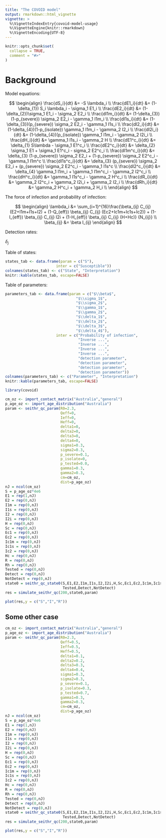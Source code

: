 ```yaml
---
title: "The COVOID model"
output: rmarkdown::html_vignette
vignette: >
  %\VignetteIndexEntry{covoid-model-usage}
  %\VignetteEngine{knitr::rmarkdown}
  %\VignetteEncoding{UTF-8}
---
```


```r
knitr::opts_chunk$set(
  collapse = TRUE,
  comment = "#>"
)
```

# Background

Model equations: 

$$
\begin{align}
\frac{dS_i}{dt}   &= -S \lambda_i \\
\frac{dE1_i}{dt}  &= (1-\delta_{1}) S_i \lambda_i - \sigma_1 E1_i \\
\frac{dE2_i}{dt}  &= (1-\delta_{2})\sigma_1 E1_i - \sigma_2 E2_i \\
\frac{dI1m_i}{dt} &= (1-\delta_{3})(1-p_{severe}) \sigma_2 E2_i - \gamma_1 I1m_i \\
\frac{dI1s_i}{dt} &= (1-\delta_{3})(p_{severe}) \sigma_2 E2_i - \gamma_1 I1s_i \\
\frac{dI2_i}{dt}  &= (1-\delta_{4})(1-p_{isolate}) \gamma_1 I1m_i - \gamma_2 I2_i \\
\frac{dI2i_i}{dt} &= (1-\delta_{4})(p_{isolate}) \gamma_1 I1m_i - \gamma_2 I2i_i \\
\frac{dH_i}{dt}   &= \gamma_1 I1s_i - \gamma_2 H \\
\frac{dE1^c_i}{dt} &= \delta_{1} S\lambda - \sigma_1 E1^c_i \\
\frac{dE2^c_i}{dt} &= \delta_{2} \sigma_1 E1 + \sigma_1 E1^c_i - sigma_2 E2^c_i \\
\frac{dI1m^c_i}{dt} &= \delta_{3} (1-p_{severe}) \sigma_2 E2_i + (1-p_{severe}) \sigma_2 E2^c_i - \gamma_1 I1m^c \\
\frac{dI1s^c_i}{dt} &= \delta_{3} (p_{severe}) \sigma_2 E2_i + (p_{severe}) \sigma_2 E2^c_i - \gamma_1 I1s^c \\
\frac{dI2^c_i}{dt} &= \delta_{4} \gamma_1 I1m_i + \gamma_1 I1m^c_i - \gamma_2 I2^c_i \\
\frac{dH^c_i}{dt}  &= \gamma_1 I1s^c_i - \gamma_2 H^c_i \\
\frac{dR_i}{dt}   &= \gamma_2 I2^c_i + \gamma_2 I2i_i + \gamma_2 I2_i \\
\frac{dRh_i}{dt}  &= \gamma_2 H^c_i + \gamma_2 H_i \\
\end{align}
$$

The force of infection and probability of infection: 

$$
\begin{align}
\lambda_i &= \sum_{i=1}^{16}\frac{\beta_{ij} C_{ij} (E2+I1m+I1s+I2) +
    (1-Q_{eff}) \beta_{ij}  C_{ij} (Ec2+Ic1m+Ic1s+Ic2)) +
    (1-I_{eff}) \beta_{ij}  C_{ij} I2i +
    (1-H_{eff}) \beta_{ij}  C_{ij} (H+Hc)} {N_{ij}} \\
\beta_{ij} &= \beta I_{ij}
\end{align}
$$

Detection rates:

$\delta_j$

Table of states:

```r
states_tab <- data.frame(param = c("S"), 
                       inter = c("Susceptible"))
colnames(states_tab) <- c("State", "Interpretation")
knitr::kable(states_tab, escape=FALSE)
```


Table of parameters:

```r
parameters_tab <- data.frame(param = c("$\\beta$", 
                                "$\\sigma_1$",
                                "$\\sigma_2$",
                                "$\\gamma_1$",
                                "$\\gamma_2$",
                                "$\\delta_1$",
                                "$\\delta_2$",
                                "$\\delta_3$",
                                "$\\delta_4$"), 
                       inter = c("Probability of infection",
                                 "Inverse ...",
                                 "Inverse ...",
                                 "Inverse ...",
                                 "Inverse ...",
                                 "detection parameter",
                                 "detection parameter",
                                 "detection parameter",
                                 "detection parameter"))
colnames(parameters_tab) <- c("Parameter", "Interpretation")
knitr::kable(parameters_tab, escape=FALSE)
```


```r
library(covoid)
```

```r
cm_oz <- import_contact_matrix("Australia","general")
p_age_oz <- import_age_distribution("Australia")
param <- seithr_qc_param(R0=2.3,
                         Qeff=0,
                         Ieff=0,
                         Heff=0,
                         delta1=0,
                         delta2=0,
                         delta3=0,
                         delta4=0,
                         sigma1=0.3,
                         sigma2=0.3,
                         p_severe=0.1,
                         p_isolate=0,
                         p_tested=0.0,
                         gamma1=0.3,
                         gamma2=0.3,
                         cm=cm_oz,
                         dist=p_age_oz)
nJ = ncol(cm_oz)
S = p_age_oz*4e6
E1 = rep(1,nJ)
E2 = rep(0,nJ)
I1m = rep(0,nJ)
I1s = rep(0,nJ)
I2 = rep(0,nJ)
I2i = rep(0,nJ)
H = rep(0,nJ)
Sc = rep(0,nJ)
Ec1 = rep(0,nJ)
Ec2 = rep(0,nJ)
Ic1m = rep(0,nJ)
Ic1s = rep(0,nJ)
Ic2 = rep(0,nJ)
Hc = rep(0,nJ)
R = rep(0,nJ)
Rh = rep(0,nJ)
Tested = rep(0,nJ)
Detect = rep(0,nJ)
NotDetect = rep(0,nJ)
state0 = seithr_qc_state0(S,E1,E2,I1m,I1s,I2,I2i,H,Sc,Ec1,Ec2,Ic1m,Ic1s,Ic2,Hc,R,Rh,
                          Tested,Detect,NotDetect)
res = simulate_seithr_qc(200,state0,param)
```

```r
plot(res,y = c("S","I","R"))
```

## Some other case

```r
cm_oz <- import_contact_matrix("Australia","general")
p_age_oz <- import_age_distribution("Australia")
param <- seithr_qc_param(R0=2.3,
                         Qeff=0.5,
                         Ieff=0.5,
                         Heff=0.5,
                         delta1=0.1,
                         delta2=0.2,
                         delta3=0.3,
                         delta4=0.4,
                         sigma1=0.3,
                         sigma2=0.3,
                         p_severe=0.1,
                         p_isolate=0.3,
                         p_tested=0.7,
                         gamma1=0.3,
                         gamma2=0.3,
                         cm=cm_oz,
                         dist=p_age_oz)
nJ = ncol(cm_oz)
S = p_age_oz*4e6
E1 = rep(1,nJ)
E2 = rep(0,nJ)
I1m = rep(0,nJ)
I1s = rep(0,nJ)
I2 = rep(0,nJ)
I2i = rep(0,nJ)
H = rep(0,nJ)
Sc = rep(0,nJ)
Ec1 = rep(0,nJ)
Ec2 = rep(0,nJ)
Ic1m = rep(0,nJ)
Ic1s = rep(0,nJ)
Ic2 = rep(0,nJ)
Hc = rep(0,nJ)
R = rep(0,nJ)
Rh = rep(0,nJ)
Tested = rep(0,nJ)
Detect = rep(0,nJ)
NotDetect = rep(0,nJ)
state0 = seithr_qc_state0(S,E1,E2,I1m,I1s,I2,I2i,H,Sc,Ec1,Ec2,Ic1m,Ic1s,Ic2,Hc,R,Rh,
                          Tested,Detect,NotDetect)
res = simulate_seithr_qc(200,state0,param)
```

```r
plot(res,y = c("S","I","R"))
```

